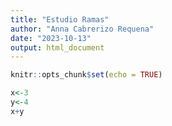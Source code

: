 ```yaml
---
title: "Estudio Ramas"
author: "Anna Cabrerizo Requena"
date: "2023-10-13"
output: html_document
---
```


```r
knitr::opts_chunk$set(echo = TRUE)
```


```r
x<-3
y<-4
x+y
```

